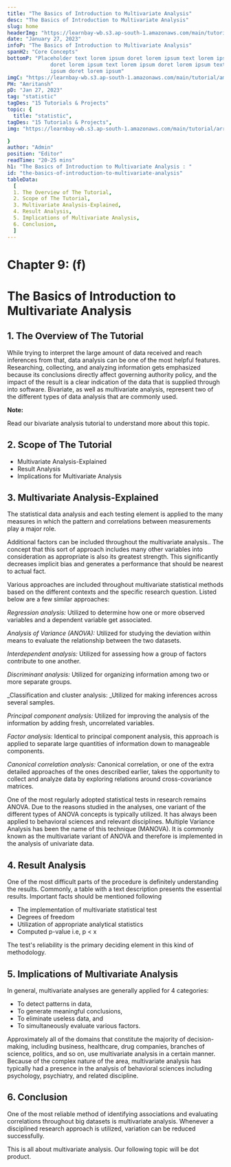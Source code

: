 ```yaml
---
title: "The Basics of Introduction to Multivariate Analysis"
desc: "The Basics of Introduction to Multivariate Analysis"
slug: home
headerImg: "https://learnbay-wb.s3.ap-south-1.amazonaws.com/main/tutorial/python.png"
date: "January 27, 2023"
infoP: "The Basics of Introduction to Multivariate Analysis"
spanH2: "Core Concepts"
bottomP: "Placeholder text lorem ipsum doret lorem ipsum text lorem ipsum
              doret lorem ipsum text lorem ipsum doret lorem ipsum text lorem
              ipsum doret lorem ipsum"
imgC: "https://learnbay-wb.s3.ap-south-1.amazonaws.com/main/tutorial/amritansh.png"
PH: "Amritansh"
pD: "Jan 27, 2023"
tag: "statistic"
tagDes: "15 Tutorials & Projects"
topic: {
  title: "statistic",
tagDes: "15 Tutorials & Projects",
img: "https://learnbay-wb.s3.ap-south-1.amazonaws.com/main/tutorial/arrow.png"

}
author: "Admin"
position: "Editor"
readTime: "20-25 mins"
h1: "The Basics of Introduction to Multivariate Analysis : "
id: "the-basics-of-introduction-to-multivariate-analysis"
tableData:
  [
  1. The Overview of The Tutorial, 
  2. Scope of The Tutorial,  
  3. Multivariate Analysis-Explained,  
  4. Result Analysis,
  5. Implications of Multivariate Analysis,
  6. Conclusion,
  ]
---
```


# **Chapter 9: (f)**


# **The Basics of Introduction to Multivariate Analysis**


## 1. The Overview of The Tutorial

While trying to interpret the large amount of data received and reach inferences from that, data analysis can be one of the most helpful features. Researching, collecting, and analyzing information gets emphasized because its conclusions directly affect governing authority policy, and the impact of the result is a clear indication of the data that is supplied through into software. Bivariate, as well as multivariate analysis, represent two of the different types of data analysis that are commonly used.


**Note:**

Read our bivariate analysis tutorial to understand more about this topic.


## 2. Scope of The Tutorial



* Multivariate Analysis-Explained
* Result Analysis
* Implications for Multivariate Analysis


## 3. Multivariate Analysis-Explained

The statistical data analysis and each testing element is applied to the many measures in which the pattern and correlations between measurements play a major role.

Additional factors can be included throughout the multivariate analysis.. The concept that this sort of approach includes many other variables into consideration as appropriate is also its greatest strength. This significantly decreases implicit bias and generates a performance that should be nearest to actual fact.

Various approaches are included throughout multivariate statistical methods based on the different contexts and the specific research question. Listed below are a few similar approaches:

_Regression analysis:_ Utilized to determine how one or more observed variables and a dependent variable get associated.

_Analysis of Variance (ANOVA):_ Utilized for studying the deviation within means to evaluate the relationship between the two datasets.

_Interdependent analysis:_ Utilized for assessing how a group of factors contribute to one another.

_Discriminant analysis:_ Utilized for organizing information among two or more separate groups.

_Classification and cluster analysis: _Utilized for making inferences across several samples.

_Principal component analysis:_ Utilized for improving the analysis of the information by adding fresh, uncorrelated variables.

_Factor analysis:_ Identical to principal component analysis, this approach is applied to separate large quantities of information down to manageable components.

_Canonical correlation analysis:_ Canonical correlation, or one of the extra detailed approaches of the ones described earlier, takes the opportunity to collect and analyze data by exploring relations around cross-covariance matrices.

One of the most regularly adopted statistical tests in research remains ANOVA. Due to the reasons studied in the analyses, one variant of the different types of ANOVA concepts is typically utilized. It has always been applied to behavioral sciences and relevant disciplines. Multiple Variance Analysis has been the name of this technique (MANOVA). It is commonly known as the multivariate variant of ANOVA and therefore is implemented in the analysis of univariate data.


## 4. Result Analysis

One of the most difficult parts of the procedure is definitely understanding the results. Commonly, a table with a text description presents the essential results. Important facts should be mentioned following



* The implementation of multivariate statistical test
* Degrees of freedom
* Utilization of appropriate analytical statistics
* Computed p-value i.e, p &lt; x

The test's reliability is the primary deciding element in this kind of methodology.


## 5. Implications of Multivariate Analysis

In general, multivariate analyses are generally applied for 4 categories: 



* To detect patterns in data, 
* To generate meaningful conclusions,
* To eliminate useless data, and 
* To simultaneously evaluate various factors. 

Approximately all of the domains that constitute the majority of decision-making, including business, healthcare, drug companies, branches of science, politics, and so on, use multivariate analysis in a certain manner. Because of the complex nature of the area, multivariate analysis has typically had a presence in the analysis of behavioral sciences including psychology, psychiatry, and related discipline.


## 6. Conclusion

One of the most reliable method of identifying associations and evaluating correlations throughout big datasets is multivariate analysis. Whenever a disciplined research approach is utilized, variation can be reduced successfully.

This is all about multivariate analysis. Our following topic will be dot product.







